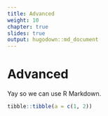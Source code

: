 ```yaml
---
title: Advanced
weight: 10
chapter: true
slides: true
output: hugodown::md_document
---
```


# Advanced

Yay so we can use R Markdown.

```r
tibble::tibble(a = c(1, 2))
```